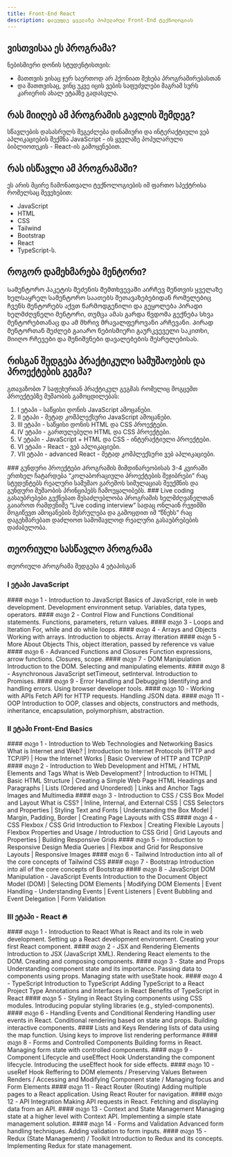```yaml
---
title: Front-End React
description: დაეუფლე ყველაზე პოპულარულ Front-End ტექნოლოგიას
---
```


## ვისთვისაა ეს პროგრამა?

ნებისმიერი დონის სტუდენტისთვის:

- მათთვის ვისაც ჯერ საერთოდ არ ჰქონიათ შეხება პროგრამირებასთან
- და მათთვისაც, ვინც უკვე იცის ვების საფუძვლები მაგრამ სურს კარიერის ახალ ეტაპზე გადასვლა.

## რას მიიღებ ამ პროგრამის გავლის შემდეგ?

სწავლების დასასრულს შეგეძლება დინამიური და ინტერაქტიული ვებ აპლიკაციების შექმნა JavaScript - ის ყველაზე პოპულარული ბიბლიოთეკის - React-ის გამოყენებით.

## რას ისწავლი ამ პროგრამაში?

ეს არის მცირე ჩამონათვალი ტექნოლოგიების იმ ფართო სპექტრისა რომელსაც შევეხებით:

- JavaScript
- HTML
- CSS
- Tailwind
- Bootstrap
- React
- TypeScript-ს.

## როგორ დამეხმარება მენტორი?

Სამენტორო პაკეტის შეძენის შემთხვევაში აირჩევ შენთვის ყველაზე ხელსაყრელ სამენტორო საათებს შეთავაზებებიდან რომელებიც ჩვენს მენტორებს აქვთ წარმოდგენილი და გეყოლება პირადი ხელმძღვნელი მენტორი, თუმცა ამას გარდა წვდომა გექნება სხვა მენტორებთანაც და ამ მხრივ მრავალფეროვანი არჩევანი. Პირად მენტორთან შეძლებ გაიარო ნებისმიერი გაურკვეველი საკითხი, მიიღო რჩევები და შენიშვნები დავალებების შესრულებისას.

## რისგან შედგება პრაქტიკული სამუშაოების და პროექტების გეგმა?

გთავაზობთ 7 საფეხურიან პრაქტიკულ გეგმას რომელიც მოგცემთ პროექტებზე მუშაობის გამოცდილებას:

1. I ეტაპი - საწყისი დონის JavaScript ამოცანები.
1. II ეტაპი - მეტად კომპლექსური JavaScript ამოცანები.
1. III ეტაპი - საწყისი დონის HTML და CSS პროექტები.
1. IV ეტაპი - გართულებული HTML და CSS პროექტები.
1. V ეტაპი - JavaScript + HTML და CSS - ინტერაქტიული პროექტები.
1. VI ეტაპი - React - ვებ აპლიკაციები.
1. VII ეტაპი - advanced React - მეტად კომპლექსური ვებ აპლიკაციები.

<Callout>
  ### გუნდური პროექტები Პროგრამის მიმდინარეობისას 3-4 კვირაში ერთხელ ჩატარდება
  “კოლაბორაციული პროექტების შეჯიბრები” რაც სტუდენტებს რეალური სამუშაო გარემოს
  სიმულაციას შეუქმნის და გუნდური მუშაობის პრინციპებს ჩამოუყალიბებს.
</Callout>

<Callout>
### Live coding გასაუბრებები
გექნებათ შესაძლებლობა პროგრამის ხელმძღვანელთან გაიაროთ რამდენიმე “Live coding interview” სადაც ონლაინ რეჟიმში მოგიწევთ ამოცანების შესრულება და გამოცდით იმ “წნეხს” რაც დაგეხმარებათ დაძლიოთ სამომავლოდ რეალური გასაუბრებების დაძაბულობა.

</Callout>

## თეორიული სასწავლო პროგრამა

თეორიული Პროგრამა შედგება 4 ეტაპისგან

### I ეტაპი JavaScript

<div className="grid sm:grid-cols-2 gap-4 mt-6">

<Card>
  #### თავი 1 - Introduction to JavaScript Basics of JavaScript, role in web
  development. Development environment setup. Variables, data types, operators.
</Card>

<Card>
  #### თავი 2 - Control Flow and Functions Conditional statements. Functions,
  parameters, return values.
</Card>
<Card>
  #### თავი 3 - Loops and Iteration For, while and do while loops.
</Card>
<Card>
  #### თავი 4 - Arrays and Objects Working with arrays. Introduction to objects.
  Array itteration
</Card>

<Card>
  #### თავი 5 - More About Objects This, object itteration, passed by reference
  vs value
</Card>

<Card>
  #### თავი 6 - Advanced Functions and Closures Function expressions, arrow
  functions. Closures, scope.
</Card>

<Card>
  #### თავი 7 - DOM Manipulation Introduction to the DOM. Selecting and
  manipulating elements.
</Card>

<Card>
  #### თავი 8 - Asynchronous JavaScript setTimeout, setInterval. Introduction to
  Promises.
</Card>

<Card>
  #### თავი 9 - Error Handling and Debugging Identifying and handling errors.
  Using browser developer tools.
</Card>

<Card>
  #### თავი 10 - Working with APIs Fetch API for HTTP requests. Handling JSON
  data.
</Card>

<Card>
  #### თავი 11 - OOP Introduction to OOP, classes and objects, constructors and
  methods, inheritance, encapsulation, polymorphism, abstraction.
</Card>

</div>

### II ეტაპი Front-End Basics

<div className="grid sm:grid-cols-2 gap-4 mt-6">

<Card>
  #### თავი 1 - Introduction to Web Technologies and Networking Basics 
  What is Internet and Web? | Introduction to Internet Protocols (HTTP and TCP/IP) | How the
  Internet Works | Basic Overview of HTTP and TCP/IP
</Card>
<Card>
  #### თავი 2 - Introduction to Web Development and HTML / HTML Elements and Tags 
  What is Web Development? | Introduction to HTML | Basic HTML Structure | 
  Creating a Simple Web Page HTML Headings and Paragraphs | Lists (Ordered and
  Unordered) | Links and Anchor Tags Images and Multimedia
</Card>

<Card>
  #### თავი 3 - Introduction to CSS / CSS Box Model and Layout
  What is CSS? | Inline, Internal, and External CSS | CSS Selectors and Properties |
  Styling Text and Fonts | Understanding the Box Model | Margin, Padding, Border |
  Creating Page Layouts with CSS
</Card>

<Card>
  #### თავი 4 - CSS Flexbox /  CSS Grid
  Introduction to Flexbox | Creating Flexible Layouts |
  Flexbox Properties and Usage / Introduction to CSS Grid |
  Grid Layouts and Properties | Building Responsive Grids
</Card>

<Card>
  #### თავი 5 - Introduction to Responsive Design
  Media Queries | Flexbox and Grid for Responsive Layouts |
  Responsive Images
</Card>

<Card>
  #### თავი 6 - Tailwind
  Introduction into all of the core concepts of Tailwind CSS
</Card>

<Card>
  #### თავი 7 - Bootstrap 
  Introduction into all of the core concepts of Bootstrap
</Card>

<Card>
  #### თავი 8 - JavaScript DOM Manipulation - JavaScript Events
  Introduction to the Document Object Model (DOM) | 
  Selecting DOM Elements | Modifying DOM Elements | 
  Event Handling - Understanding Events | Event Listeners |
  Event Bubbling and Event Delegation | Form Validation
</Card>

</div>

### III ეტაპი - React 🔥

<div className="grid sm:grid-cols-2 gap-4 mt-6">

<Card>
  #### თავი 1 - Introduction to React What is React and its role in web
  development. Setting up a React development environment. Creating your first
  React component.
</Card>
<Card>
  #### თავი 2 - JSX and Rendering Elements Introduction to JSX (JavaScript XML).
  Rendering React elements to the DOM. Creating and composing components.
</Card>
<Card>
  #### თავი 3 - State and Props Understanding component state and its
  importance. Passing data to components using props. Managing state with
  useState hook.
</Card>
<Card>
  #### თავი 4 - TypeScript Introduction to TypeScript Adding TypeScript to a
  React Project Type Annotations and Interfaces in React Benefits of TypeScript
  in React
</Card>

<Card>
  #### თავი 5 - Styling in React Styling components using CSS modules.
  Introducing popular styling libraries (e.g., styled-components).
</Card>

<Card>
  #### თავი 6 - Handling Events and Conditional Rendering Handling user events
  in React. Conditional rendering based on state and props. Building interactive
  components.
</Card>

<Card>
  #### Lists and Keys Rendering lists of data using the map function. Using keys
  to improve list rendering performance
</Card>

<Card>
  #### თავი 8 - Forms and Controlled Components Building forms in React.
  Managing form state with controlled components.
</Card>

<Card>
  #### თავი 9 - Component Lifecycle and useEffect Hook Understanding the
  component lifecycle. Introducing the useEffect hook for side effects.
</Card>

<Card>
  #### თავი 10 - useRef Hook Reffering to DOM elements / Preserving Values
  Between Renders / Accessing and Modifying Component state / Managing focus and
  Form Elements
</Card>

<Card>
  #### თავი 11 - React Router (Routing) Adding multiple pages to a React
  application. Using React Router for navigation.
</Card>

<Card>
  #### თავი 12 - API Integration Making API requests in React. Fetching and
  displaying data from an API.
</Card>

<Card>
  #### თავი 13 - Context and State Management Managing state at a higher level
  with Context API. Implementing a simple state management solution.
</Card>

<Card>
  #### თავი 14 - Forms and Validation Advanced form handling techniques. Adding
  validation to form inputs.
</Card>

<Card>
  #### თავი 15 - Redux (State Management) / Toolkit Introduction to Redux and
  its concepts. Implementing Redux for state management.
</Card>

</div>
